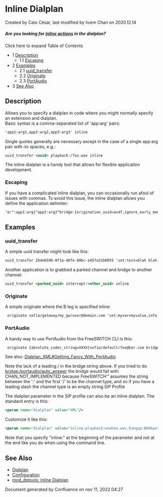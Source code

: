 
# Inline Dialplan 

 Created by  Caio César, last modified by  livem Chan on 2020.12.14

##### _**Are you looking for [inline actions](https://wiki.freeswitch.org/wiki/Dialplan%5FXML#Inline%5FActions "Dialplan XML") in the dialplan?**_

Click here to expand Table of Contents

* 1 [Description](#description)  
   * 1.1 [Escaping](#escaping)
* 2 [Examples](#examples)  
   * 2.1 [uuid\_transfer](#uuid_transfer)  
   * 2.2 [Originate](#originate)  
   * 2.3 [PortAudio](#portaudio)
* 3 [See Also](#see-also)

## Description

Allows you to specify a dialplan in code where you might normally specify an extension and dialplan.  
Basic syntax is a comma-separated list of 'app:arg' pairs:

```xml
'app1:arg1,app2:arg2,app3:arg3' inline
```

Single quotes generally are necessary except in the case of a single app:arg pair with no spaces, e.g.:

```xml
uuid_transfer <uuid> playback:/foo.wav inline
```

The inline dialplan is a handy tool that allows for flexible application development.

### Escaping

If you have a complicated inline dialplan, you can occasionally run afoul of issues with commas. To avoid this issue, the inline dialplan allows you define the application delimiter:

```xml
'm:^:app1:arg1^app2:arg2^bridge:{origination_uuid=asdf,ignore_early_media_true}/sofia/gateway/mygw/1234' inline
```

## Examples

### uuid_transfer

A simple uuid transfer might look like this:

```xml
uuid_transfer 2bde6598-0f1a-48fe-80bc-a457a31b0055 'set:test=blah blah,playback:foo.wav' inline
```

Another application is to grabbed a parked channel and bridge to another channel:

```xml
uuid_transfer <parked_uuid> intercept:<other_uuid> inline
```

### Originate

A simple originate where the B leg is specified inline:

```xml
 originate sofia/gateway/my_gw/user@domain.com 'set:myvar=myvalue,info:,playback:foo.wav' inline
```

### PortAudio

A handy way to use PortAudio from the FreeSWITCH CLI is this:

```xml
 originate {absolute_codec_string=XXXX}sofia/default/foo@bar.com bridge:portaudio/auto_answer inline
```

See also: [Dialplan\_XML#Getting\_Fancy\_With\_PortAudio](https://wiki.freeswitch.org/wiki/Dialplan%5FXML#Getting%5FFancy%5FWith%5FPortAudio "Dialplan XML")

  
Note the lack of a leading / in the bridge string above. If you tried to do [bridge:/portaudio/auto\_answer](http://bridge/portaudio/auto%5Fanswer) the bridge would fail with CHAN\_NOT\_IMPLEMENTED because FreeSWITCH™ assumes the string between the ':' and the first '/' to be the channel type, and so if you have a leading slash the channel type is an empty string.SIP Profile

The dialplan parameter in the SIP profile can also be an inline dialplan. The standard entry is this:

```xml
<param name="dialplan" value="XML"/>
```

Customize it like this:

```xml
<param name="dialplan" value="inline:playback:woohoo.wav,hangup:BUHbye"/>
```

  
Note that you specify "inline:" at the beginning of the parameter and not at the end like you do when using the command line.

  
## See Also

* [Dialplan](./index.mdx#0-about)
* [Configuration](../Configuration/index.mdx#about)
* [mod\_dptools: Inline Dialplan](../Modules/mod-dptools/6586667.mdx#about)

Document generated by Confluence on nov 11, 2022 04:27
